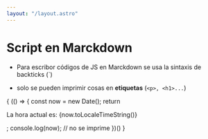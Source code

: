 ```yaml
---
layout: "/layout.astro"
---
```


# Script en Marckdown

- Para escribor códigos de JS en Marckdown se usa la sintaxis de backticks (`)

- solo se pueden imprimir cosas en **etiquetas** (`<p>, <h1>...`)

{
  (() => {
    const now = new Date();
    return <p>La hora actual es: {now.toLocaleTimeString()}</p>;
	console.log(now); // no se imprime
  })()
}